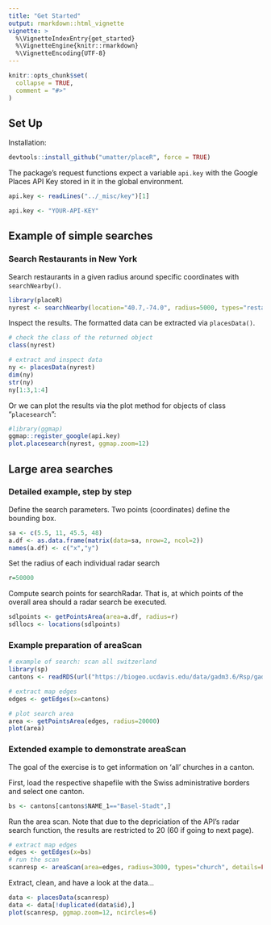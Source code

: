 ```yaml
---
title: "Get Started"
output: rmarkdown::html_vignette
vignette: >
  %\VignetteIndexEntry{get_started}
  %\VignetteEngine{knitr::rmarkdown}
  %\VignetteEncoding{UTF-8}
---
```


```r
knitr::opts_chunk$set(
  collapse = TRUE,
  comment = "#>"
)
```


## Set Up

Installation:
```r
devtools::install_github("umatter/placeR", force = TRUE)
```

The package's request functions expect a variable `api.key` with the Google Places API Key stored in it in the global environment.
```r
api.key <- readLines("../_misc/key")[1]
```

```r
api.key <- "YOUR-API-KEY"
```


## Example of simple searches

### Search Restaurants in New York

Search restaurants in a given radius around specific coordinates with `searchNearby()`.
```r
library(placeR)
nyrest <- searchNearby(location="40.7,-74.0", radius=5000, types="restaurant")
```

Inspect the results. The formatted data can be extracted via `placesData()`. 
```r
# check the class of the returned object
class(nyrest)

# extract and inspect data
ny <- placesData(nyrest)
dim(ny)
str(ny)
ny[1:3,1:4]
```

Or we can plot the results via the plot method for objects of class "`placesearch`":
```r
#library(ggmap)
ggmap::register_google(api.key)
plot.placesearch(nyrest, ggmap.zoom=12)
```

## Large area searches

### Detailed example, step by step

Define the search parameters. Two points (coordinates) define the bounding box.
```r
sa <- c(5.5, 11, 45.5, 48)
a.df <- as.data.frame(matrix(data=sa, nrow=2, ncol=2))
names(a.df) <- c("x","y")
```

Set the radius of each individual radar search
```r
r=50000
```

Compute search points for searchRadar. That is, at which points of the overall area should a radar search be executed.
```r
sdlpoints <- getPointsArea(area=a.df, radius=r)
sdllocs <- locations(sdlpoints)
```



### Example preparation of areaScan
```r
# example of search: scan all switzerland
library(sp)
cantons <- readRDS(url("https://biogeo.ucdavis.edu/data/gadm3.6/Rsp/gadm36_CHE_1_sp.rds")) 

# extract map edges
edges <- getEdges(x=cantons) 

# plot search area
area <- getPointsArea(edges, radius=20000)
plot(area)
```


### Extended example to demonstrate areaScan
The goal of the exercise is to get information on 'all' churches in a canton.

First, load the respective shapefile with the Swiss administrative borders and select one canton.
```r
bs <- cantons[cantons$NAME_1=="Basel-Stadt",] 
```

Run the area scan. Note that due to the depriciation of the API's radar search function, the results are restricted to 20 (60 if going to next page).
```r
# extract map edges
edges <- getEdges(x=bs) 
# run the scan
scanresp <- areaScan(area=edges, radius=3000, types="church", details=FALSE )
```

Extract, clean, and have a look at the data...
```r
data <- placesData(scanresp)
data <- data[!duplicated(data$id),]
plot(scanresp, ggmap.zoom=12, ncircles=6)
```



